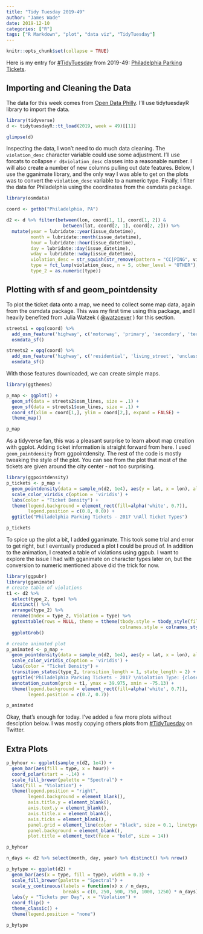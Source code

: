 ```yaml
---
title: "Tidy Tuesday 2019-49"
author: "James Wade"
date: 2019-12-10
categories: ["R"]
tags: ["R Markdown", "plot", "data viz", "TidyTuesday"]
---
```


```r
knitr::opts_chunk$set(collapse = TRUE)
```

Here is my entry for [#TidyTuesday](https://github.com/rfordatascience/tidytuesday) from 2019-49: [Philadelphia Parking Tickets](https://github.com/rfordatascience/tidytuesday/tree/master/data/2019/2019-12-03).

## Importing and Cleaning the Data

The data for this week comes from [Open Data Philly](https://www.opendataphilly.org/dataset/parking-violations). I'll use tidytuesdayR library to import the data.

```r
library(tidyverse)
d <- tidytuesdayR::tt_load(2019, week = 49)[[1]]

glimpse(d)
```

Inspecting the data, I won't need to do much data cleaning. The `violation_desc` character variable could use some adjustment. I'll use forcats to collapse `r d$violation_desc` classes into a reasonable number. I will also create a number of new columns pulling out date features. Below, I use the gganimate library, and the only way I was able to get on the plots was to convert the `violation_desc` variable to a numeric type. Finally, I filter the data for Philadelphia using the coordinates from the osmdata package.

```r
library(osmdata)

coord <- getbb("Philadelphia, PA")

d2 <- d %>% filter(between(lon, coord[1, 1], coord[1, 2]) & 
                     between(lat, coord[2, 1], coord[2, 2])) %>% 
  mutate(year = lubridate::year(issue_datetime),
         month = lubridate::month(issue_datetime),
         hour = lubridate::hour(issue_datetime),
         day = lubridate::day(issue_datetime),
         wday = lubridate::wday(issue_datetime),
         violation_desc = str_squish(str_remove(pattern = "CC|PING", violation_desc)),
         type = fct_lump(violation_desc, n = 5, other_level = "OTHER"),
         type_2 = as.numeric(type))
```

## Plotting with sf and geom_pointdensity

To plot the ticket data onto a map, we need to collect some map data, again from the osmdata package. This was my first time using this package, and I heavily benefited from Julia Watzek ( [@watzoever](https://twitter.com/watzoever) ) for this section.

```r
streets1 = opq(coord) %>% 
  add_osm_feature('highway', c('motorway', 'primary', 'secondary', 'tertiary')) %>% 
  osmdata_sf()

streets2 = opq(coord) %>% 
  add_osm_feature('highway', c('residential', 'living_street', 'unclassified', 'service', 'foodway')) %>% 
  osmdata_sf()
```

With those features downloaded, we can create simple maps.

```r
library(ggthemes)

p_map <- ggplot() + 
  geom_sf(data = streets2$osm_lines, size = .1) +
  geom_sf(data = streets1$osm_lines, size = .1) +
  coord_sf(xlim = coord[1,], ylim = coord[2,], expand = FALSE) +
  theme_map()

p_map
```

As a tidyverse fan, this was a pleasant surprise to learn about map creation with ggplot. Adding ticket information is straight forward from here. I used `geom_pointdensity` from ggpointdensity. The rest of the code is mostly tweaking the style of the plot. You can see from the plot that most of the tickets are given around the city center - not too surprising.

```r
library(ggpointdensity)
p_tickets <- p_map + 
  geom_pointdensity(data = sample_n(d2, 1e4), aes(y = lat, x = lon), alpha = 0.4) +
  scale_color_viridis_c(option = 'viridis') + 
  labs(color = "Ticket Density") +
  theme(legend.background = element_rect(fill=alpha('white', 0.7)),
        legend.position = c(0.8, 0.0)) +
  ggtitle("Philadelphia Parking Tickets - 2017 \nAll Ticket Types")

p_tickets
```

To spice up the plot a bit, I added gganimate. This took some trial and error to get right, but I eventually produced a plot I could be proud of. In addition to the animation, I created a table of violations using ggpub. I want to explore the issue I had with gganimate on character types later on, but the conversion to numeric mentioned above did the trick for now.

```r
library(ggpubr)
library(gganimate)
# create table of violations
t1 <- d2 %>% 
  select(type_2, type) %>% 
  distinct() %>% 
  arrange(type_2) %>% 
  rename(Index = type_2, Violation = type) %>% 
  ggtexttable(rows = NULL, theme = ttheme(tbody.style = tbody_style(fill = alpha('white', 0.5)),
                                          colnames.style = colnames_style(fill = alpha('white', 0.5)))) %>% 
  ggplotGrob()

# create animated plot
p_animated <- p_map + 
  geom_pointdensity(data = sample_n(d2, 1e4), aes(y = lat, x = lon), alpha = 0.8) +
  scale_color_viridis_c(option = 'viridis') + 
  labs(color = "Ticket Density") +
  transition_states(type_2, transition_length = 1, state_length = 2) +
  ggtitle('Philadelphia Parking Tickets - 2017 \nViolation Type: {closest_state}') +
  annotation_custom(grob = t1, ymax = 39.975, xmin = -75.13) +
  theme(legend.background = element_rect(fill=alpha('white', 0.7)),
        legend.position = c(0.7, 0.7))

p_animated
```

Okay, that's enough for today. I've added a few more plots without desciption below. I was mostly copying others plots from [#TidyTuesday](https://twitter.com/search?q=%23TidyTuesday&src=recent_search_click) on Twitter.

## Extra Plots

```r
p_byhour <- ggplot(sample_n(d2, 1e4)) + 
  geom_bar(aes(fill = type, x = hour)) + 
  coord_polar(start = -.14) +
  scale_fill_brewer(palette = "Spectral") +
  labs(fill = "Violation") + 
  theme(legend.position = "right",
        legend.background = element_blank(),
        axis.title.y = element_blank(),
        axis.text.y = element_blank(),
        axis.title.x = element_blank(),
        axis.ticks = element_blank(),
        panel.grid = element_line(color = "black", size = 0.1, linetype = "dotted"),
        panel.background = element_blank(),
        plot.title = element_text(face = "bold", size = 14))

p_byhour

n_days <- d2 %>% select(month, day, year) %>% distinct() %>% nrow()

p_bytype <- ggplot(d2) + 
  geom_bar(aes(x = type, fill = type), width = 0.3) +
  scale_fill_brewer(palette = "Spectral") +
  scale_y_continuous(labels = function(x) x / n_days, 
                     breaks = c(0, 250, 500, 750, 1000, 1250) * n_days) +
  labs(y = "Tickets per Day", x = "Violation") +
  coord_flip() +
  theme_classic() +
  theme(legend.position = "none")

p_bytype
```


